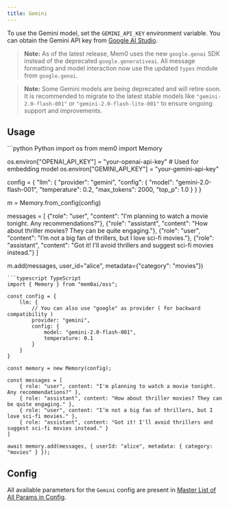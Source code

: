 ```yaml
---
title: Gemini
---
```


<Snippet file="security-compliance.mdx" />

To use the Gemini model, set the `GEMINI_API_KEY` environment variable. You can obtain the Gemini API key from [Google AI Studio](https://aistudio.google.com/app/apikey).

> **Note:** As of the latest release, Mem0 uses the new `google.genai` SDK instead of the deprecated `google.generativeai`. All message formatting and model interaction now use the updated `types` module from `google.genai`.

> **Note:** Some Gemini models are being deprecated and will retire soon. It is recommended to migrate to the latest stable models like `"gemini-2.0-flash-001"` or `"gemini-2.0-flash-lite-001"` to ensure ongoing support and improvements.

## Usage

<CodeGroup>
```python Python
import os
from mem0 import Memory

os.environ["OPENAI_API_KEY"] = "your-openai-api-key"  # Used for embedding model
os.environ["GEMINI_API_KEY"] = "your-gemini-api-key"

config = {
    "llm": {
        "provider": "gemini",
        "config": {
            "model": "gemini-2.0-flash-001",
            "temperature": 0.2,
            "max_tokens": 2000,
            "top_p": 1.0
        }
    }
}

m = Memory.from_config(config)

messages = [
    {"role": "user", "content": "I'm planning to watch a movie tonight. Any recommendations?"},
    {"role": "assistant", "content": "How about thriller movies? They can be quite engaging."},
    {"role": "user", "content": "I’m not a big fan of thrillers, but I love sci-fi movies."},
    {"role": "assistant", "content": "Got it! I'll avoid thrillers and suggest sci-fi movies instead."}
]

m.add(messages, user_id="alice", metadata={"category": "movies"})

```
```typescript TypeScript
import { Memory } from "mem0ai/oss";

const config = {
    llm: {
        // You can also use "google" as provider ( for backward compatibility )
        provider: "gemini",
        config: {
            model: "gemini-2.0-flash-001",
            temperature: 0.1
        }
    }
}

const memory = new Memory(config);

const messages = [
    { role: "user", content: "I'm planning to watch a movie tonight. Any recommendations?" },
    { role: "assistant", content: "How about thriller movies? They can be quite engaging." },
    { role: "user", content: "I’m not a big fan of thrillers, but I love sci-fi movies." },
    { role: "assistant", content: "Got it! I'll avoid thrillers and suggest sci-fi movies instead." }
]

await memory.add(messages, { userId: "alice", metadata: { category: "movies" } });
```
</CodeGroup>

## Config

All available parameters for the `Gemini` config are present in [Master List of All Params in Config](../config).
